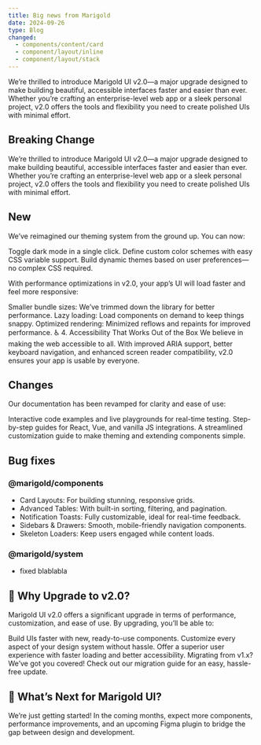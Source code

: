 ```yaml
---
title: Big news from Marigold
date: 2024-09-26
type: Blog
changed:
  - components/content/card
  - component/layout/inline
  - component/layout/stack
---
```


We’re thrilled to introduce Marigold UI v2.0—a major upgrade designed to make building beautiful, accessible interfaces faster and easier than ever. Whether you’re crafting an enterprise-level web app or a sleek personal project, v2.0 offers the tools and flexibility you need to create polished UIs with minimal effort.

## Breaking Change

We’re thrilled to introduce Marigold UI v2.0—a major upgrade designed to make building beautiful, accessible interfaces faster and easier than ever. Whether you’re crafting an enterprise-level web app or a sleek personal project, v2.0 offers the tools and flexibility you need to create polished UIs with minimal effort.

## New

We’ve reimagined our theming system from the ground up. You can now:

Toggle dark mode in a single click.
Define custom color schemes with easy CSS variable support.
Build dynamic themes based on user preferences—no complex CSS required.

With performance optimizations in v2.0, your app’s UI will load faster and feel more responsive:

Smaller bundle sizes: We’ve trimmed down the library for better performance.
Lazy loading: Load components on demand to keep things snappy.
Optimized rendering: Minimized reflows and repaints for improved performance.
♿ 4. Accessibility That Works Out of the Box
We believe in making the web accessible to all. With improved ARIA support, better keyboard navigation, and enhanced screen reader compatibility, v2.0 ensures your app is usable by everyone.

## Changes

Our documentation has been revamped for clarity and ease of use:

Interactive code examples and live playgrounds for real-time testing.
Step-by-step guides for React, Vue, and vanilla JS integrations.
A streamlined customization guide to make theming and extending components simple.

## Bug fixes

### @marigold/components

- Card Layouts: For building stunning, responsive grids.
- Advanced Tables: With built-in sorting, filtering, and pagination.
- Notification Toasts: Fully customizable, ideal for real-time feedback.
- Sidebars & Drawers: Smooth, mobile-friendly navigation components.
- Skeleton Loaders: Keep users engaged while content loads.

### @marigold/system

- fixed blablabla

## 🎉 Why Upgrade to v2.0?

Marigold UI v2.0 offers a significant upgrade in terms of performance, customization, and ease of use. By upgrading, you’ll be able to:

Build UIs faster with new, ready-to-use components.
Customize every aspect of your design system without hassle.
Offer a superior user experience with faster loading and better accessibility.
Migrating from v1.x? We’ve got you covered! Check out our migration guide for an easy, hassle-free update.

## 🔮 What’s Next for Marigold UI?

We’re just getting started! In the coming months, expect more components, performance improvements, and an upcoming Figma plugin to bridge the gap between design and development.
